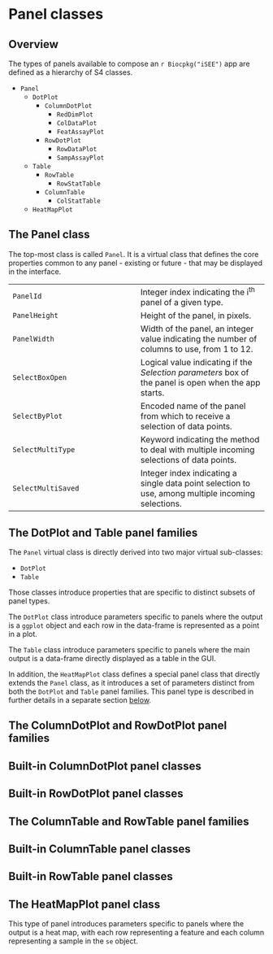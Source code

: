 # Panel classes

## Overview

The types of panels available to compose an `r Biocpkg("iSEE")` app are defined as a hierarchy of S4 classes.

<!-- TODO Replace the bullet list below by a figure, like a filesystem tree. -->

- `Panel`
  - `DotPlot`
    - `ColumnDotPlot`
      - `RedDimPlot`
      - `ColDataPlot`
      - `FeatAssayPlot`
    - `RowDotPlot`
      - `RowDataPlot`
      - `SampAssayPlot`
  - `Table`
    - `RowTable`
      - `RowStatTable`
    - `ColumnTable`
      - `ColStatTable`
  - `HeatMapPlot`

## The Panel class

The top-most class is called `Panel`.
It is a virtual class that defines the core properties common to any panel - existing or future - that may be displayed in the interface.

|   |   |
| - | - |
| `PanelId` | Integer index indicating the i^th^ panel of a given type. |
| `PanelHeight` | Height of the panel, in pixels. |
| `PanelWidth` | Width of the panel, an integer value indicating the number of columns to use, from 1 to 12. |
| `SelectBoxOpen` | Logical value indicating if the _Selection parameters_ box of the panel is open when the app starts. |
| `SelectByPlot` | Encoded name of the panel from which to receive a selection of data points. |
| `SelectMultiType` | Keyword indicating the method to deal with multiple incoming selections of data points. |
| `SelectMultiSaved` | Integer index indicating a single data point selection to use, among multiple incoming selections. |

## The DotPlot and Table panel families

The `Panel` virtual class is directly derived into two major virtual sub-classes:

- `DotPlot`
- `Table`

Those classes introduce properties that are specific to distinct subsets of panel types.

The `DotPlot` class introduce parameters specific to panels where the output is a `ggplot` object and each row in the data-frame is represented as a point in a plot.

The `Table` class introduce parameters specific to panels where the main output is a data-frame directly displayed as a table in the GUI.

In addition, the `HeatMapPlot` class defines a special panel class that directly extends the `Panel` class, as it introduces a set of parameters distinct from both the `DotPlot` and `Table` panel families.
This panel type is described in further details in a separate section [below](#heatmapplot-class).

<!-- TODO: properties introduced by the DotPlot class -->

<!-- TODO: properties introduced by the Table class -->

## The ColumnDotPlot and RowDotPlot panel families

<!-- TODO: properties introduced by the ColumnDotPlot class -->

<!-- TODO: properties introduced by the RowDotPlot class -->

## Built-in ColumnDotPlot panel classes

<!-- TODO: properties introduced by the RedDimPlot class -->

<!-- TODO: properties introduced by the ColDataPlot class -->

<!-- TODO: properties introduced by the FeatAssayPlot class -->

## Built-in RowDotPlot panel classes

<!-- TODO: properties introduced by the RowDataPlot class -->

<!-- TODO: properties introduced by the SampAssayPlot class -->

## The ColumnTable and RowTable panel families

<!-- TODO: properties introduced by the ColumnTable class -->

<!-- TODO: properties introduced by the RowTable class -->

## Built-in ColumnTable panel classes

<!-- TODO: properties introduced by the RowStatTable class -->

## Built-in RowTable panel classes

<!-- TODO: properties introduced by the ColStatTable class -->

## The HeatMapPlot panel class {#heatmapplot-class}

This type of panel introduces parameters specific to panels where the output is a heat map, with each row representing a feature and each column representing a sample in the `se` object.

<!-- TODO: properties introduced by the HeatMapPlot class -->

